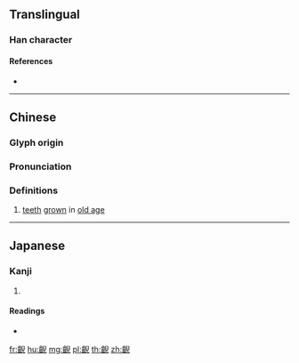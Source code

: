 {{character info/new}}
==Translingual==

===Han character===
{{Han char|rn=211|rad=齒|as=08|sn=23|four=27717|canj=YUHXU|ids=⿰齒兒}}

====References====
* {{Han ref|kx=1534.380|dkj=48702|dj=2073.200|hdz=74796.110|uh=9F6F|ud=40815|bh=F8A4|bd=63652}}

----

==Chinese==
{{zh-forms|s=𫠜}}

===Glyph origin===
{{Han etym}}

===Pronunciation===
{{zh-pron
|m=ní
|c=ngai4
|mc=y
|oc=y
|ma=
|cat=n
}}

===Definitions===
{{zh-hanzi}}

# [[teeth]] [[grown]] in [[old age]]

----

==Japanese==

===Kanji===
{{ja-kanji|grade=|rs=齒08}}

# {{defn|lang=ja|sort=齒08}}

====Readings====
* {{ja-readings|on=[[げい]] (gei), [[じ]] (ji), [[に]] (ni)|kun=}}

[[fr:齯]]
[[hu:齯]]
[[mg:齯]]
[[pl:齯]]
[[th:齯]]
[[zh:齯]]